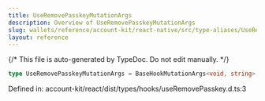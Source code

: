 ```yaml
---
title: UseRemovePasskeyMutationArgs
description: Overview of UseRemovePasskeyMutationArgs
slug: wallets/reference/account-kit/react-native/src/type-aliases/UseRemovePasskeyMutationArgs
layout: reference
---
```


{/* This file is auto-generated by TypeDoc. Do not edit manually. */}

```ts
type UseRemovePasskeyMutationArgs = BaseHookMutationArgs<void, string>;
```

Defined in: account-kit/react/dist/types/hooks/useRemovePasskey.d.ts:3
